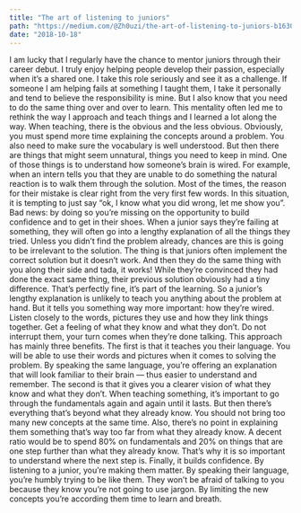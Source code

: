 ```yaml
---
title: "The art of listening to juniors"
path: "https://medium.com/@Zh0uzi/the-art-of-listening-to-juniors-b16306c53287"
date: "2018-10-18"
---
```


I am lucky that I regularly have the chance to mentor juniors through their career debut. I truly enjoy helping people develop their passion, especially when it’s a shared one. I take this role seriously and see it as a challenge. If someone I am helping fails at something I taught them, I take it personally and tend to believe the responsibility is mine. But I also know that you need to do the same thing over and over to learn. This mentality often led me to rethink the way I approach and teach things and I learned a lot along the way.
When teaching, there is the obvious and the less obvious. Obviously, you must spend more time explaining the concepts around a problem. You also need to make sure the vocabulary is well understood. But then there are things that might seem unnatural, things you need to keep in mind. One of those things is to understand how someone’s brain is wired.
For example, when an intern tells you that they are unable to do something the natural reaction is to walk them through the solution. Most of the times, the reason for their mistake is clear right from the very first few words. In this situation, it is tempting to just say “ok, I know what you did wrong, let me show you”. Bad news: by doing so you’re missing on the opportunity to build confidence and to get in their shoes. When a junior says they’re failing at something, they will often go into a lengthy explanation of all the things they tried. Unless you didn’t find the problem already, chances are this is going to be irrelevant to the solution.
The thing is that juniors often implement the correct solution but it doesn’t work. And then they do the same thing with you along their side and tada, it works! While they’re convinced they had done the exact same thing, their previous solution obviously had a tiny difference. That’s perfectly fine, it’s part of the learning.
So a junior’s lengthy explanation is unlikely to teach you anything about the problem at hand. But it tells you something way more important: how they’re wired. Listen closely to the words, pictures they use and how they link things together. Get a feeling of what they know and what they don’t. Do not interrupt them, your turn comes when they’re done talking. This approach has mainly three benefits.
The first is that it teaches you their language. You will be able to use their words and pictures when it comes to solving the problem. By speaking the same language, you’re offering an explanation that will look familiar to their brain — thus easier to understand and remember.
The second is that it gives you a clearer vision of what they know and what they don’t. When teaching something, it’s important to go through the fundamentals again and again until it lasts. But then there’s everything that’s beyond what they already know. You should not bring too many new concepts at the same time. Also, there’s no point in explaining them something that’s way too far from what they already know. A decent ratio would be to spend 80% on fundamentals and 20% on things that are one step further than what they already know. That’s why it is so important to understand where the next step is.
Finally, it builds confidence. By listening to a junior, you’re making them matter. By speaking their language, you’re humbly trying to be like them. They won’t be afraid of talking to you because they know you’re not going to use jargon. By limiting the new concepts you’re according them time to learn and breath.
